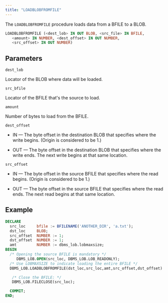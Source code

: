 ```yaml
---
title: "LOADBLOBFROMFILE"
---
```


The `LOADBLOBFROMFILE` procedure loads data from a BFILE to a BLOB.

```sql
LOADBLOBFROMFILE (<dest_lob> IN OUT BLOB, <src_file> IN BFILE, 
   <amount> IN NUMBER, <dest_offset> IN OUT NUMBER, 
   <src_offset> IN OUT NUMBER)
```

## Parameters

`dest_lob`

Locator of the BLOB where data will be loaded.

`src_bfile`

Locator of the BFILE that's the source to load.

`amount`

Number of bytes to load from the BFILE.

`dest_offset`

- IN &mdash; The byte offset in the destination BLOB that specifies where the write begins. (Origin is considered to be 1.) 

- OUT &mdash; The byte offset in the destination BLOB that specifies where the write ends. The next write begins at that same location.

`src_offset`

- IN &mdash; The byte offset in the source BFILE that specifies where the read begins. (Origin is considered to be 1.) 

- OUT &mdash; The byte offset in the source BFILE that specifies where the read ends. The next read begins at that same location.


## Example

``` sql
DECLARE
  src_loc     bfile := BFILENAME('ANOTHER_DIR', 'a.txt');
  dst_loc     BLOB;
  src_offset  NUMBER := 1;
  dst_offset  NUMBER := 1;
  amt         NUMBER := dbms_lob.lobmaxsize;
BEGIN
  /* Opening the source BFILE is mandatory */
     DBMS_LOB.OPEN(src_loc, DBMS_LOB.LOB_READONLY);
  /* Use LOBMAXSIZE to indicate loading the entire BFILE */
  DBMS_LOB.LOADBLOBFROMFILE(dst_loc,src_loc,amt,src_offset,dst_offset) ;

   /* Close the BFILE: */
   DBMS_LOB.FILECLOSE(src_loc);

  COMMIT;
END;
```